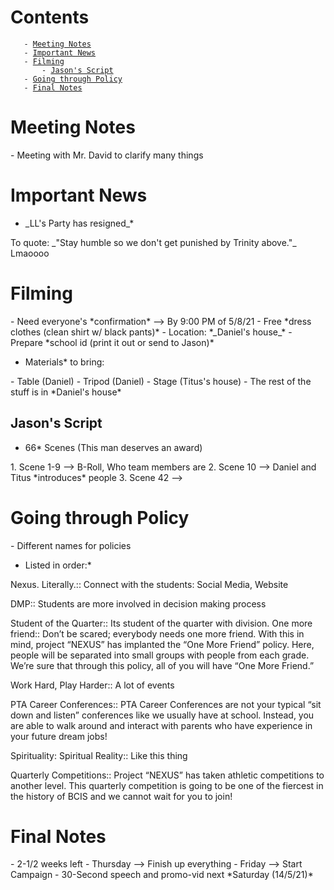 = Contents =
    - [[#Meeting Notes|Meeting Notes]]
    - [[#Important News|Important News]]
    - [[#Filming|Filming]]
        - [[#Filming#Jason's Script|Jason's Script]]
    - [[#Going through Policy|Going through Policy]]
    - [[#Final Notes|Final Notes]]

= Meeting Notes =
- Meeting with Mr. David to clarify many things

= Important News =
*_LL's Party has resigned_*

To quote: _"Stay humble so we don't get punished by Trinity above."_ Lmaoooo

= Filming =
- Need everyone's *confirmation* --> By 9:00 PM of 5/8/21
- Free *dress clothes (clean shirt w/ black pants)*
- Location: *_Daniel's house_*
- Prepare *school id (print it out or send to Jason)*

*Materials* to bring:
- Table (Daniel)
- Tripod (Daniel)
- Stage (Titus's house)
- The rest of the stuff is in *Daniel's house*

== Jason's Script ==
*66* Scenes (This man deserves an award)

1. Scene 1-9 --> B-Roll, Who team members are
2. Scene 10 --> Daniel and Titus *introduces* people
3. Scene 42 --> 

= Going through Policy =
- Different names for policies

*Listed in order:*
Nexus. Literally.:: Connect with the students: Social Media, Website

DMP:: Students are more involved in decision making process

Student of the Quarter:: Its student of the quarter with division.
One more friend:: Don’t be scared; everybody needs one more friend. With this in mind, project “NEXUS” has implanted the “One More Friend” policy. Here, people will be separated into small groups with people from each grade. We’re sure that through this policy, all of you will have “One More Friend.”

Work Hard, Play Harder:: A lot of events

PTA Career Conferences:: PTA Career Conferences are not your typical “sit down and listen” conferences like we usually have at school. Instead, you are able to walk around and interact with parents who have experience in your future dream jobs!

Spirituality: Spiritual Reality:: Like this thing 

Quarterly Competitions:: Project “NEXUS” has taken athletic competitions to another level. This quarterly competition is going to be one of the fiercest in the history of BCIS and we cannot wait for you to join!

= Final Notes =
- 2-1/2 weeks left
- Thursday --> Finish up everything
- Friday --> Start Campaign
- 30-Second speech and promo-vid next *Saturday (14/5/21)*

